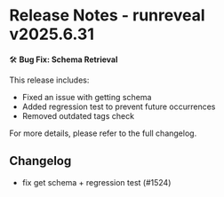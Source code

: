 # Release Notes - runreveal v2025.6.31

🛠️ **Bug Fix: Schema Retrieval**

This release includes:

- Fixed an issue with getting schema
- Added regression test to prevent future occurrences
- Removed outdated tags check

For more details, please refer to the full changelog.

## Changelog
* fix get schema + regression test (#1524)
